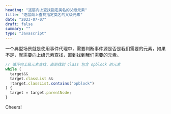 ```yaml
---
heading: "逐层向上查找指定类名的父级元素"
title: "逐层向上查找指定类名的父级元素"
date: "2023-07-07"
draft: false
summary: ""
type: "Javascript"
---
```




一个典型场景就是使用事件代理中，需要判断事件源是否是我们需要的元素，如果不是，就需要向上级元素查找，直到找到我们需要的元素。

```js
// 循环向上级元素查找，直到找到 class 包含 opblock 的元素
while (
  target&&
  target.classList &&
  !target.classList.contains("opblock")
) {
  target = target.parentNode;
}
```


Cheers! <Twemoji emoji="clinking-beer-mugs" />


